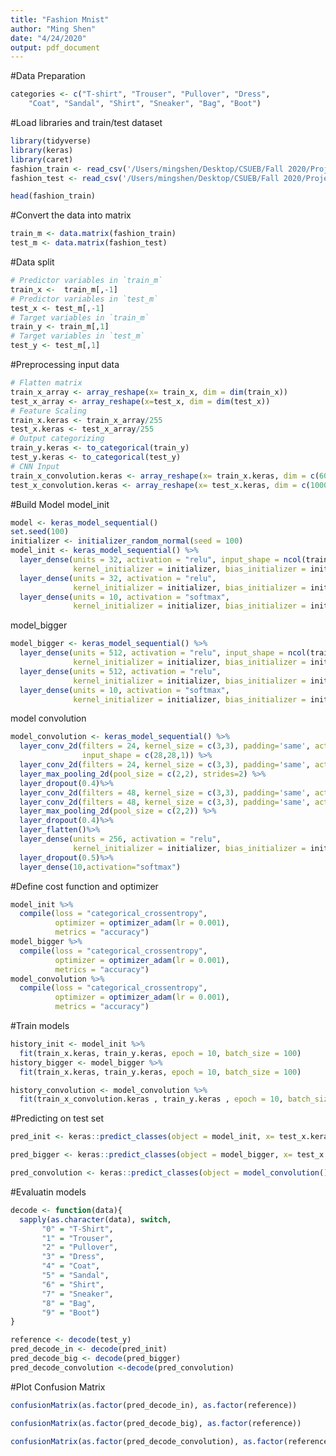 ```yaml
---
title: "Fashion Mnist"
author: "Ming Shen"
date: "4/24/2020"
output: pdf_document
---
```

#Data Preparation
```r
categories <- c("T-shirt", "Trouser", "Pullover", "Dress", 
    "Coat", "Sandal", "Shirt", "Sneaker", "Bag", "Boot")
```
#Load libraries and train/test dataset
```r
library(tidyverse) 
library(keras)
library(caret)
fashion_train <- read_csv('/Users/mingshen/Desktop/CSUEB/Fall 2020/Project/Fashion_MNIST/fashion-mnist_train.csv')
fashion_test <- read_csv('/Users/mingshen/Desktop/CSUEB/Fall 2020/Project/Fashion_MNIST/fashion-mnist_test.csv')
```
```r
head(fashion_train)
```
#Convert the data into matrix
```r
train_m <- data.matrix(fashion_train)
test_m <- data.matrix(fashion_test)
```
#Data split
```r
# Predictor variables in `train_m`
train_x <-  train_m[,-1]
# Predictor variables in `test_m`
test_x <- test_m[,-1]
# Target variables in `train_m`
train_y <- train_m[,1]
# Target variables in `test_m`
test_y <- test_m[,1]
```
#Preprocessing input data
```r
# Flatten matrix
train_x_array <- array_reshape(x= train_x, dim = dim(train_x))
test_x_array <- array_reshape(x=test_x, dim = dim(test_x))
# Feature Scaling
train_x.keras <- train_x_array/255
test_x.keras <- test_x_array/255
# Output categorizing
train_y.keras <- to_categorical(train_y)
test_y.keras <- to_categorical(test_y)
# CNN Input
train_x_convolution.keras <- array_reshape(x= train_x.keras, dim = c(60000,28,28,1))
test_x_convolution.keras <- array_reshape(x= test_x.keras, dim = c(10000,28,28,1))
```
#Build Model 
model_init
```r
model <- keras_model_sequential()
set.seed(100)
initializer <- initializer_random_normal(seed = 100)
model_init <- keras_model_sequential() %>% 
  layer_dense(units = 32, activation = "relu", input_shape = ncol(train_x.keras),
              kernel_initializer = initializer, bias_initializer = initializer) %>% 
  layer_dense(units = 32, activation = "relu",
              kernel_initializer = initializer, bias_initializer = initializer) %>% 
  layer_dense(units = 10, activation = "softmax", 
              kernel_initializer = initializer, bias_initializer = initializer)
```
model_bigger 
```r
model_bigger <- keras_model_sequential() %>% 
  layer_dense(units = 512, activation = "relu", input_shape = ncol(train_x.keras),
              kernel_initializer = initializer, bias_initializer = initializer) %>% 
  layer_dense(units = 512, activation = "relu",
              kernel_initializer = initializer, bias_initializer = initializer) %>% 
  layer_dense(units = 10, activation = "softmax", 
              kernel_initializer = initializer, bias_initializer = initializer)
```
model convolution
```r
model_convolution <- keras_model_sequential() %>% 
  layer_conv_2d(filters = 24, kernel_size = c(3,3), padding='same', activation = "relu", 
                input_shape = c(28,28,1)) %>% 
  layer_conv_2d(filters = 24, kernel_size = c(3,3), padding='same', activation = "relu") %>%
  layer_max_pooling_2d(pool_size = c(2,2), strides=2) %>% 
  layer_dropout(0.4)%>%
  layer_conv_2d(filters = 48, kernel_size = c(3,3), padding='same', activation = "relu") %>% 
  layer_conv_2d(filters = 48, kernel_size = c(3,3), padding='same', activation = "relu") %>%
  layer_max_pooling_2d(pool_size = c(2,2)) %>%
  layer_dropout(0.4)%>%
  layer_flatten()%>%
  layer_dense(units = 256, activation = "relu",
              kernel_initializer = initializer, bias_initializer = initializer)%>%
  layer_dropout(0.5)%>%
  layer_dense(10,activation="softmax")
```

#Define cost function and optimizer
```r
model_init %>% 
  compile(loss = "categorical_crossentropy", 
          optimizer = optimizer_adam(lr = 0.001), 
          metrics = "accuracy")
model_bigger %>% 
  compile(loss = "categorical_crossentropy", 
          optimizer = optimizer_adam(lr = 0.001), 
          metrics = "accuracy")
model_convolution %>% 
  compile(loss = "categorical_crossentropy", 
          optimizer = optimizer_adam(lr = 0.001), 
          metrics = "accuracy")
```
#Train models
```r
history_init <- model_init %>%
  fit(train_x.keras, train_y.keras, epoch = 10, batch_size = 100)
history_bigger <- model_bigger %>% 
  fit(train_x.keras, train_y.keras, epoch = 10, batch_size = 100)
```
```r
history_convolution <- model_convolution %>% 
  fit(train_x_convolution.keras , train_y.keras , epoch = 10, batch_size = 100)
```
#Predicting on test set
```r
pred_init <- keras::predict_classes(object = model_init, x= test_x.keras)

pred_bigger <- keras::predict_classes(object = model_bigger, x= test_x.keras)

pred_convolution <- keras::predict_classes(object = model_convolution(), x= test_x.keras)
```
#Evaluatin models
```r
decode <- function(data){
  sapply(as.character(data), switch,
       "0" = "T-Shirt",
       "1" = "Trouser",
       "2" = "Pullover",
       "3" = "Dress",
       "4" = "Coat",
       "5" = "Sandal",
       "6" = "Shirt",
       "7" = "Sneaker",
       "8" = "Bag",
       "9" = "Boot")
}
```
```r
reference <- decode(test_y)
pred_decode_in <- decode(pred_init)
pred_decode_big <- decode(pred_bigger)
pred_decode_convolution <-decode(pred_convolution)
```
#Plot Confusion Matrix
```r
confusionMatrix(as.factor(pred_decode_in), as.factor(reference))
```
```r
confusionMatrix(as.factor(pred_decode_big), as.factor(reference)) 
```
```r
confusionMatrix(as.factor(pred_decode_convolution), as.factor(reference)) 
```

